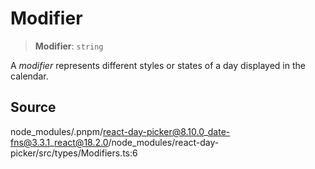 # Modifier

<a id="undefined" name="undefined"></a>

> **Modifier**: `string`

A _modifier_ represents different styles or states of a day displayed in the calendar.

## Source

node\_modules/.pnpm/react-day-picker@8.10.0\_date-fns@3.3.1\_react@18.2.0/node\_modules/react-day-picker/src/types/Modifiers.ts:6
